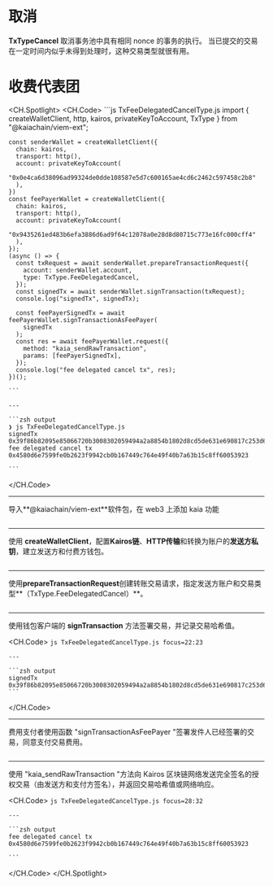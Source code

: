 # 取消


<Editor module="/src/pages/viem-ext/fee-delegated-transaction/FeeDelegatedCancelType.tsx" route={RoutePath.ViemExt_Fee_Cancel_Type} />

**TxTypeCancel** 取消事务池中具有相同 nonce 的事务的执行。 当已提交的交易在一定时间内似乎未得到处理时，这种交易类型就很有用。

# 收费代表团

<CH.Spotlight>
  <CH.Code>
    ```js TxFeeDelegatedCancelType.js
    import { createWalletClient, http, kairos, privateKeyToAccount, TxType } from "@kaiachain/viem-ext";

    const senderWallet = createWalletClient({
      chain: kairos,
      transport: http(),
      account: privateKeyToAccount(
        "0x0e4ca6d38096ad99324de0dde108587e5d7c600165ae4cd6c2462c597458c2b8"
      ),
    })
    const feePayerWallet = createWalletClient({
      chain: kairos,
      transport: http(),
      account: privateKeyToAccount(
        "0x9435261ed483b6efa3886d6ad9f64c12078a0e28d8d80715c773e16fc000cff4"
      ),
    });
    (async () => {
      const txRequest = await senderWallet.prepareTransactionRequest({
        account: senderWallet.account,
        type: TxType.FeeDelegatedCancel,
      });
      const signedTx = await senderWallet.signTransaction(txRequest);
      console.log("signedTx", signedTx);

      const feePayerSignedTx = await feePayerWallet.signTransactionAsFeePayer(
        signedTx
      );
      const res = await feePayerWallet.request({
        method: "kaia_sendRawTransaction",
        params: [feePayerSignedTx],
      });
      console.log("fee delegated cancel tx", res);
    })();

    ```

    ---

    ```zsh output
    ❯ js TxFeeDelegatedCancelType.js
    signedTx 0x39f86b82095e85066720b3008302059494a2a8854b1802d8cd5de631e690817c253d6a9153f847f8458207f6a0e203205f0f0728d964f8da4a8f891b63d2140c9a0144d33a9a682be1db90c212a05a3999602aeefda3cabbf0af3a935b85a9c5e94ffa3c00c8def218a121281343
    fee delegated cancel tx 0x4580d6e7599fe0b2623f9942cb0b167449c764e49f40b7a63b15c8ff60053923

    ```
  </CH.Code>

  ---

  导入\*\*@kaiachain/viem-ext\*\*软件包，在 web3 上添加 kaia 功能

  ```js TxFeeDelegatedCancelType.js focus=1
  ```

  ---

  使用 **createWalletClient**，配置**Kairos链**、**HTTP传输**和转换为账户的**发送方私钥**，建立发送方和付费方钱包。

  ```js TxFeeDelegatedCancelType.js focus=3:16
  ```

  ---

  使用**prepareTransactionRequest**创建转账交易请求，指定发送方账户和交易类型\*\*（TxType.FeeDelegatedCancel）\*\*。

  ```js TxFeeDelegatedCancelType.js focus=18:21
  ```

  ---

  使用钱包客户端的 **signTransaction** 方法签署交易，并记录交易哈希值。

  <CH.Code>
    ```js TxFeeDelegatedCancelType.js focus=22:23
    ```

    ---

    ```zsh output
    signedTx 0x39f86b82095e85066720b3008302059494a2a8854b1802d8cd5de631e690817c253d6a9153f847f8458207f6a0e203205f0f0728d964f8da4a8f891b63d2140c9a0144d33a9a682be1db90c212a05a3999602aeefda3cabbf0af3a935b85a9c5e94ffa3c00c8def218a121281343
    ```
  </CH.Code>

  ---

  费用支付者使用函数 "signTransactionAsFeePayer "签署发件人已经签署的交易，同意支付交易费用。

  ```js TxFeeDelegatedCancelType.js focus=25:27
  ```

  ---

  使用 "kaia_sendRawTransaction "方法向 Kairos 区块链网络发送完全签名的授权交易（由发送方和支付方签名），并返回交易哈希值或网络响应。

  <CH.Code>
    ```js TxFeeDelegatedCancelType.js focus=28:32
    ```

    ---

    ```zsh output
    fee delegated cancel tx 0x4580d6e7599fe0b2623f9942cb0b167449c764e49f40b7a63b15c8ff60053923

    ```
  </CH.Code>
</CH.Spotlight>
